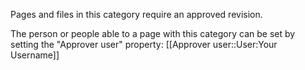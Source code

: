 Pages and files in this category require an approved revision.

The person or people able to a page with this category can be set by setting the "Approver user" property: <nowiki>[[Approver user::User:Your Username]]</nowiki>
